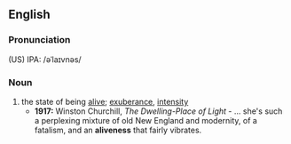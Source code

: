 ==English==
===Pronunciation===
(US) IPA: /əˈlaɪvnəs/
===Noun===
#the state of being [[alive]]; [[exuberance]], [[intensity]]
#*'''1917:''' Winston Churchill, ''The Dwelling-Place of Light'' - ... she's such a perplexing mixture of old New England and modernity, of a fatalism, and an '''aliveness''' that fairly vibrates.